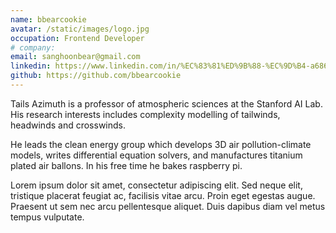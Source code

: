 ```yaml
---
name: bbearcookie
avatar: /static/images/logo.jpg
occupation: Frontend Developer
# company:
email: sanghoonbear@gmail.com
linkedin: https://www.linkedin.com/in/%EC%83%81%ED%9B%88-%EC%9D%B4-a686b4286/
github: https://github.com/bbearcookie
---
```


Tails Azimuth is a professor of atmospheric sciences at the Stanford AI Lab. His research interests includes complexity modelling of tailwinds, headwinds and crosswinds.

He leads the clean energy group which develops 3D air pollution-climate models, writes differential equation solvers, and manufactures titanium plated air ballons. In his free time he bakes raspberry pi.

Lorem ipsum dolor sit amet, consectetur adipiscing elit. Sed neque elit, tristique placerat feugiat ac, facilisis vitae arcu. Proin eget egestas augue. Praesent ut sem nec arcu pellentesque aliquet. Duis dapibus diam vel metus tempus vulputate.

